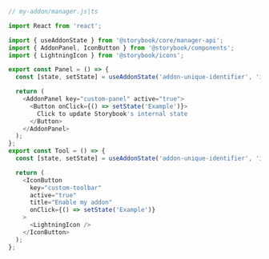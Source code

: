 ```js
// my-addon/manager.js|ts

import React from 'react';

import { useAddonState } from '@storybook/core/manager-api';
import { AddonPanel, IconButton } from '@storybook/components';
import { LightningIcon } from '@storybook/icons';

export const Panel = () => {
  const [state, setState] = useAddonState('addon-unique-identifier', 'initial state');

  return (
    <AddonPanel key="custom-panel" active="true">
      <Button onClick={() => setState('Example')}>
        Click to update Storybook's internal state
      </Button>
    </AddonPanel>
  );
};
export const Tool = () => {
  const [state, setState] = useAddonState('addon-unique-identifier', 'initial state');

  return (
    <IconButton
      key="custom-toolbar"
      active="true"
      title="Enable my addon"
      onClick={() => setState('Example')}
    >
      <LightningIcon />
    </IconButton>
  );
};
```
